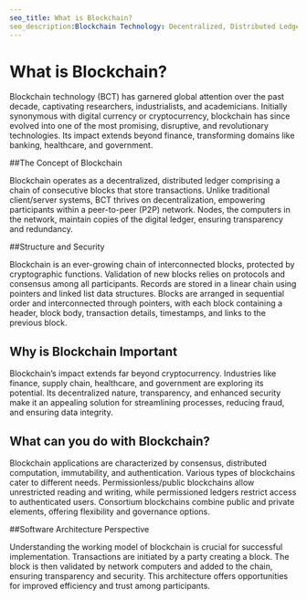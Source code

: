 ```yaml
---
seo_title: What is Blockchain?
seo_description:Blockchain Technology: Decentralized, Distributed Ledgers for Secure Transactions and Enhanced Data Integrity. Explore its transformative potential across various industries.
---
```


# What is Blockchain?

Blockchain technology (BCT) has garnered global attention over the past decade, captivating researchers, industrialists, and academicians. Initially synonymous with digital currency or cryptocurrency, blockchain has since evolved into one of the most promising, disruptive, and revolutionary technologies. Its impact extends beyond finance, transforming domains like banking, healthcare, and government.

##The Concept of Blockchain

Blockchain operates as a decentralized, distributed ledger comprising a chain of consecutive blocks that store transactions. Unlike traditional client/server systems, BCT thrives on decentralization, empowering participants within a peer-to-peer (P2P) network. Nodes, the computers in the network, maintain copies of the digital ledger, ensuring transparency and redundancy.

##Structure and Security

Blockchain is an ever-growing chain of interconnected blocks, protected by cryptographic functions. Validation of new blocks relies on protocols and consensus among all participants. Records are stored in a linear chain using pointers and linked list data structures. Blocks are arranged in sequential order and interconnected through pointers, with each block containing a header, block body, transaction details, timestamps, and links to the previous block.

## Why is Blockchain Important

Blockchain’s impact extends far beyond cryptocurrency. Industries like finance, supply chain, healthcare, and government are exploring its potential. Its decentralized nature, transparency, and enhanced security make it an appealing solution for streamlining processes, reducing fraud, and ensuring data integrity.

## What can you do with Blockchain?

Blockchain applications are characterized by consensus, distributed computation, immutability, and authentication. Various types of blockchains cater to different needs. Permissionless/public blockchains allow unrestricted reading and writing, while permissioned ledgers restrict access to authenticated users. Consortium blockchains combine public and private elements, offering flexibility and governance options.

##Software Architecture Perspective

Understanding the working model of blockchain is crucial for successful implementation. Transactions are initiated by a party creating a block. The block is then validated by network computers and added to the chain, ensuring transparency and security. This architecture offers opportunities for improved efficiency and trust among participants.
